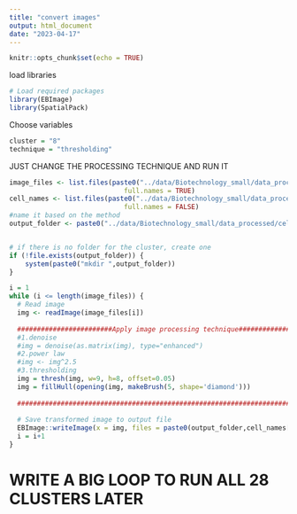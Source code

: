 ---
title: "convert images"
output: html_document
date: "2023-04-17"
---

```{r setup, include=FALSE}
knitr::opts_chunk$set(echo = TRUE)
```

load libraries
```{r}
# Load required packages
library(EBImage)
library(SpatialPack)
```

Choose variables
```{r}
cluster = "8"
technique = "thresholding"
```


JUST CHANGE THE PROCESSING TECHNIQUE AND RUN IT
```{r}
image_files <- list.files(paste0("../data/Biotechnology_small/data_processed/cell_images/cluster_",cluster,"/"),
                             full.names = TRUE)
cell_names <- list.files(paste0("../data/Biotechnology_small/data_processed/cell_images/cluster_",cluster,"/"),
                             full.names = FALSE)
#name it based on the method 
output_folder <- paste0("../data/Biotechnology_small/data_processed/cell_images/cluster_",cluster,"_",technique,"/")


# if there is no folder for the cluster, create one
if (!file.exists(output_folder)) {
    system(paste0("mkdir ",output_folder))
}

i = 1
while (i <= length(image_files)) {
  # Read image
  img <- readImage(image_files[i])
  
  ########################Apply image processing technique################
  #1.denoise
  #img = denoise(as.matrix(img), type="enhanced") 
  #2.power law
  #img <- img^2.5 
  #3.thresholding
  img = thresh(img, w=9, h=8, offset=0.05)
  img = fillHull(opening(img, makeBrush(5, shape='diamond')))
  
  ########################################################################
  
  # Save transformed image to output file
  EBImage::writeImage(x = img, files = paste0(output_folder,cell_names[i]))
  i = i+1
}
```

# WRITE A BIG LOOP TO RUN ALL 28 CLUSTERS LATER
```{r}

```


